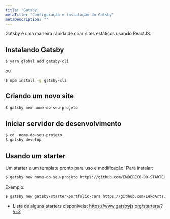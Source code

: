 ```yaml
---
title: 'Gatsby'
metaTitle: "Configuração e instalação do Gatsby"
metaDescription: ""
---
```


Gatsby é uma maneira rápida de criar sites estáticos usando ReactJS. 

## Instalando Gatsby

```bash
$ yarn global add gatsby-cli
```

ou 

```bash
$ npm install -g gatsby-cli
```

## Criando um novo site

```bash
$ gatsby new nome-do-seu-projeto
```

## Iniciar servidor de desenvolvimento

```bash
$ cd  nome-do-seu-projeto
$ gatsby develop
```

## Usando um starter 

Um starter é um template pronto para uso e modificação. Para instalar:

```bash
$ gatsby new nome-do-seu-projeto https://github.com/ENDERECO-DO-STARTER
```

Exemplo:

```bash
$ gatsby new gatsby-starter-portfolio-cara https://github.com/LekoArts/gatsby-starter-portfolio-cara
```

* Lista de alguns starters disponiveis: https://www.gatsbyjs.org/starters/?v=2
